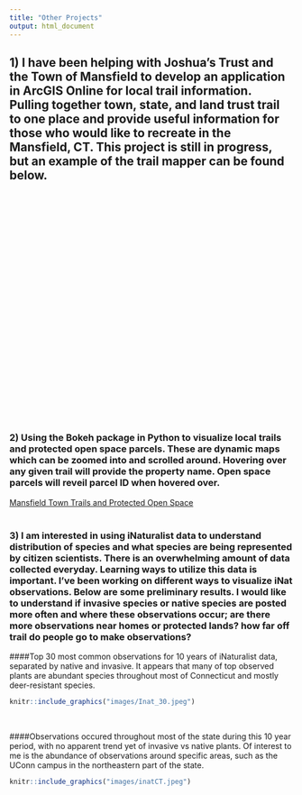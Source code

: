 ```yaml
---
title: "Other Projects"
output: html_document
---
```

## 1) I have been helping with Joshua's Trust and the Town of Mansfield to develop an application in ArcGIS Online for local trail information. Pulling together town, state, and land trust trail to one place and provide useful information for those who would like to recreate in the Mansfield, CT. This project is still in progress, but an example of the trail mapper can be found below. 

<style>.embed-container {position: relative; padding-bottom: 80%; height: 0; max-width: 100%;} .embed-container iframe, .embed-container object, .embed-container iframe{position: absolute; top: 0; left: 0; width: 100%; height: 100%;} small{position: absolute; z-index: 40; bottom: 0; margin-bottom: -15px;}</style><div class="embed-container"><iframe width="500" height="400" frameborder="0" scrolling="no" marginheight="0" marginwidth="0" title="Mansfield_TrailMap_09092019" src="//https://arcgis.com/apps/View/index.html?appid=624855de80744c0f916567ecc662a7f1"></iframe></div>


### 2) Using the Bokeh package in Python to visualize local trails and protected open space parcels. These are dynamic maps which can be zoomed into and scrolled around. Hovering over any given trail will provide the property name. Open space parcels will reveil parcel ID when hovered over.

[Mansfield Town Trails and Protected Open Space](BokehMaps_080619.html)
<br><br>

### 3) I am interested in using iNaturalist data to understand distribution of species and what species are being represented by citizen scientists. There is an overwhelming amount of data collected everyday. Learning ways to utilize this data is important. I've been working on different ways to visualize iNat observations. Below are some preliminary results. I would like to understand if invasive species or native species are posted more often and where these observations occur; are there more observations near homes or protected lands? how far off trail do people go to make observations? 

####Top 30 most common observations for 10 years of iNaturalist data, separated by native and invasive. It appears that many of top observed plants are abundant species throughout most of Connecticut and mostly deer-resistant species.

```r
knitr::include_graphics("images/Inat_30.jpeg")

```
<br>

####Observations occured throughout most of the state during this 10 year period, with no apparent trend yet of invasive vs native plants. Of interest to me is the abundance of observations around specific areas, such as the UConn campus in the northeastern part of the state.
```r
knitr::include_graphics("images/inatCT.jpeg")
```

